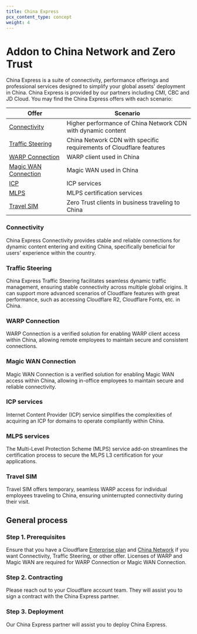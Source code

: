 ```yaml
---
title: China Express
pcx_content_type: concept
weight: 4
---
```


# Addon to China Network and Zero Trust

China Express is a suite of connectivity, performance offerings and professional services designed to simplify your global assets' deployment in China. China Express is provided by our partners including CMI, CBC and JD Cloud. You may find the China Express offers with each scenario:

| **Offer** | **Scenario**                                                                                |
|--------------------------|----------------------------------------------------------------------------------------------|
| [Connectivity](#connectivity)             | Higher performance of China Network CDN with dynamic content      |
| [Traffic Steering](#traffic-steering)         | China Network CDN with specific requirements of Cloudflare features |
| [WARP Connection](#warp-connection)          | WARP client used in China                                                                    |
| [Magic WAN Connection](#magic-wan-connection)     | Magic WAN used in China                                                                      |
| [ICP](#icp-services)                      | ICP services                                                                                 |
| [MLPS](#mlps-services)                     | MLPS certification services                                                                  |
| [Travel SIM](#mlps-services)               | Zero Trust clients in business traveling to China                                           |

### Connectivity
China Express Connectivity provides stable and reliable connections for dynamic content entering and exiting China, specifically beneficial for users' experience within the country.

### Traffic Steering
China Express Traffic Steering facilitates seamless dynamic traffic management, ensuring stable connectivity across multiple global origins. It can support more advanced scenarios of Cloudflare features with great performance, such as accessing Cloudflare R2, Cloudflare Fonts, etc. in China.

### WARP Connection
WARP Connection is a verified solution for enabling WARP client access within China, allowing remote employees to maintain secure and consistent connections.

### Magic WAN Connection
Magic WAN Connection is a verified solution for enabling Magic WAN access within China, allowing in-office employees to maintain secure and reliable connectivity.

### ICP services
Internet Content Provider (ICP) service simplifies the complexities of acquiring an ICP for domains to operate compliantly within China.

### MLPS services
The Multi-Level Protection Scheme (MLPS) service add-on streamlines the certification process to secure the MLPS L3 certification for your applications.

### Travel SIM
Travel SIM offers temporary, seamless WARP access for individual employees traveling to China, ensuring uninterrupted connectivity during their visit.


## General process

### Step 1. Prerequisites
Ensure that you have a Cloudflare [Enterprise plan](https://www.cloudflare.com/plans/enterprise/) and [China Network](/china-network/) if you want Connectivity, Traffic Steering, or other offer. Licenses of WARP and Magic WAN are required for WARP Connection or Magic WAN Connection.

### Step 2. Contracting
Please reach out to your Cloudflare account team. They will assist you to sign a contract with the China Express partner.

### Step 3. Deployment
Our China Express partner will assist you to deploy China Express.